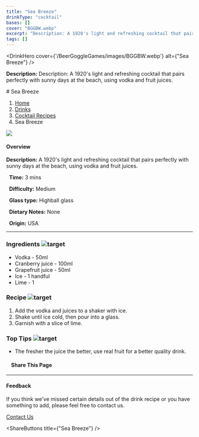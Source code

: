 ```yaml
---
title: "Sea Breeze"
drinkType: "cocktail"
bases: []
cover: "BGGBW.webp"
excerpt: "Description: A 1920's light and refreshing cocktail that pairs perfectly with sunny days at the beach, using vodka and fruit juices."
tags: []
---
```



<DrinkHero
  cover={'/BeerGoggleGames/images/BGGBW.webp'}
  alt={"Sea Breeze"}
/>

<DrinkSection title="Overview" icon="/BeerGoggleGames/images/info.webp">
<p><strong>Description:</strong> Description: A 1920's light and refreshing cocktail that pairs perfectly with sunny days at the beach, using vodka and fruit juices.</p>
</DrinkSection>

<DrinkSection title="Ingredients" icon="/BeerGoggleGames/images/liquor.webp">
<!-- Add ingredients -->
</DrinkSection>

<DrinkSection title="Method" icon="/BeerGoggleGames/images/question.webp">
# Sea Breeze

1.  [Home](/)
2.  [Drinks](drinks)
3.  [Cocktail Recipes](drinks/cocktailrecipes)
4.  Sea Breeze

![](/images/sea-breeze.webp)

#### Overview

**Description:** A 1920's light and refreshing cocktail that pairs perfectly with sunny days at the beach, using vodka and fruit juices.

  **Time:** 3 mins

  **Difficulty:** Medium

  **Glass type:** Highball glass

  **Dietary Notes:** None

  **Origin:** USA

* * *

### Ingredients ![target](/images/liquor.webp)

-   Vodka - 50ml
-   Cranberry juice - 100ml
-   Grapefruit juice - 50ml
-   Ice - 1 handful
-   Lime - 1

### Recipe ![target](/images/rules.webp)

1.  Add the vodka and juices to a shaker with ice.
2.  Shake until ice cold, then pour into a glass.
3.  Garnish with a slice of lime.

### Top Tips ![target](/images/lightbulb.webp)

-   The fresher the juice the better, use real fruit for a better quality drink.

####     Share This Page

[](https://www.facebook.com/sharer/sharer.php?u=beergogglegames.co.uk/Drinks/CocktailRecipes/sea-breeze)[](https://www.instagram.com/direct/new/)[](https://twitter.com/intent/tweet?url=beergogglegames.co.uk/Drinks/CocktailRecipes/sea-breeze)

* * *

#### Feedback

If you think we've missed certain details out of the drink recipe or you have something to add, please feel free to contact us.

  
  
  
[Contact Us](contact)
</DrinkSection>



<ShareButtons title={"Sea Breeze"} />
<FeedbackCard></FeedbackCard>

